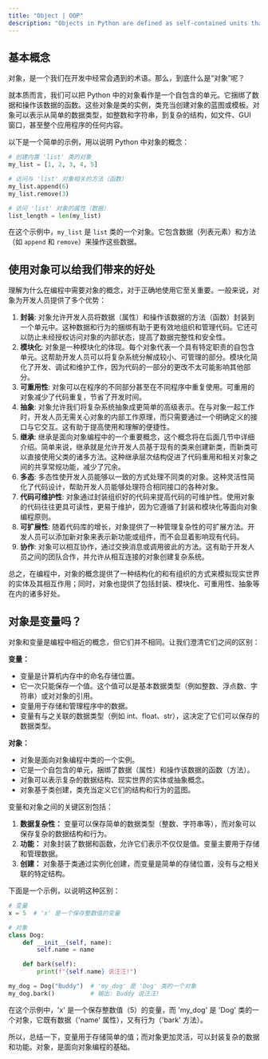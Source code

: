 ```yaml
---
title: "Object | OOP"
description: "Objects in Python are defined as self-contained units that bundle data with functions to manage that data. These objects are created from classes, which act as templates. The article explains that using objects in programming enhances organization, simplifies code management, and supports scalability and collaboration."
---
```


## 基本概念

对象，是一个我们在开发中经常会遇到的术语。那么，到底什么是“对象”呢？

就本质而言，我们可以把 Python 中的对象看作是一个自包含的单元。它捆绑了数据和操作该数据的函数。这些对象是类的实例，类充当创建对象的蓝图或模板。对象可以表示从简单的数据类型，如整数和字符串，到复杂的结构，如文件、GUI 窗口，甚至整个应用程序的任何内容。

以下是一个简单的示例，用以说明 Python 中对象的概念：

```python
# 创建内置 'list' 类的对象
my_list = [1, 2, 3, 4, 5]

# 访问与 'list' 对象相关的方法（函数）
my_list.append(6)
my_list.remove(3)

# 访问 'list' 对象的属性（数据）
list_length = len(my_list)
```

在这个示例中，`my_list` 是 `list` 类的一个对象。它包含数据（列表元素）和方法（如 `append` 和 `remove`）来操作这些数据。

## 使用对象可以给我们带来的好处

理解为什么在编程中需要对象的概念，对于正确地使用它至关重要。一般来说，对象为开发人员提供了多个优势：

1. **封装**: 对象允许开发人员将数据（属性）和操作该数据的方法（函数）封装到一个单元中。这种数据和行为的捆绑有助于更有效地组织和管理代码。它还可以防止未经授权访问对象的内部状态，提高了数据完整性和安全性。
2. **模块化**: 对象是一种模块化的体现。每个对象代表一个具有特定职责的自包含单元。这帮助开发人员可以将复杂系统分解成较小、可管理的部分。模块化简化了开发、调试和维护工作，因为代码的一部分的更改不太可能影响其他部分。
3. **可重用性**: 对象可以在程序的不同部分甚至在不同程序中重复使用。可重用的对象减少了代码重复，节省了开发时间。
4. **抽象**: 对象允许我们将复杂系统抽象成更简单的高级表示。在与对象一起工作时，开发人员无需关心对象的内部工作原理，而只需要通过一个明确定义的接口与它交互。这有助于提高使用和理解的便捷性。
5. **继承**: 继承是面向对象编程中的一个重要概念，这个概念将在后面几节中详细介绍。简单来说，继承就是允许开发人员基于现有的类来创建新类，而新类可以直接使用父类的诸多方法。这种继承层次结构促进了代码重用和相关对象之间的共享常规功能，减少了冗余。
6. **多态**: 多态性使开发人员能够以一致的方式处理不同类的对象。这种灵活性简化了代码设计，帮助开发人员能够处理符合相同接口的各种对象。
7. **代码可维护性**: 对象通过封装组织好的代码来提高代码的可维护性。使用对象的代码往往更具可读性，更易于维护，因为它遵循了封装和模块化等面向对象编程原则。
8. **可扩展性**: 随着代码库的增长，对象提供了一种管理复杂性的可扩展方法。开发人员可以添加新对象来表示新功能或组件，而不会显着影响现有代码。
9. **协作**: 对象可以相互协作，通过交换消息或调用彼此的方法。这有助于开发人员之间的团队合作，并允许从相互连接的对象创建复杂系统。

总之，在编程中，对象的概念提供了一种结构化的和有组织的方式来模拟现实世界的实体及其相互作用；同时，对象也提供了包括封装、模块化、可重用性、抽象等在内的诸多好处。

## 对象是变量吗？

对象和变量是编程中相近的概念，但它们并不相同。让我们澄清它们之间的区别：

**变量：**

-   变量是计算机内存中的命名存储位置。
-   它一次只能保存一个值。这个值可以是基本数据类型（例如整数、浮点数、字符串）或对对象的引用。
-   变量用于存储和管理程序中的数据。
-   变量有与之关联的数据类型（例如 int、float、str），这决定了它们可以保存的数据类型。

**对象：**

-   对象是面向对象编程中类的一个实例。
-   它是一个自包含的单元，捆绑了数据（属性）和操作该数据的函数（方法）。
-   对象可以表示复杂的数据结构、现实世界的实体或抽象概念。
-   对象基于类创建，类充当定义它们的结构和行为的蓝图。

变量和对象之间的关键区别包括：

1. **数据复杂性：** 变量可以保存简单的数据类型（整数、字符串等），而对象可以保存复杂的数据结构和行为。
2. **功能：** 对象封装了数据和函数，允许它们表示不仅仅是值。变量主要用于存储和管理数据。
3. **创建：** 对象基于类通过实例化创建，而变量是简单的存储位置，没有与之相关联的特定结构。

下面是一个示例，以说明这种区别：

```python
# 变量
x = 5  # 'x' 是一个保存整数值的变量

# 对象
class Dog:
    def __init__(self, name):
        self.name = name

    def bark(self):
        print(f"{self.name} 说汪汪!")

my_dog = Dog("Buddy")  # 'my_dog' 是 'Dog' 类的一个对象
my_dog.bark()          # 输出: Buddy 说汪汪!
```

在这个示例中，'x' 是一个保存整数值（5）的变量，而 'my_dog' 是 'Dog' 类的一个对象，它既有数据（'name' 属性），又有行为（'bark' 方法）。

所以，总结一下，变量用于存储简单的值；而对象更加灵活，可以封装复杂的数据和功能。对象，是面向对象编程的基础。
